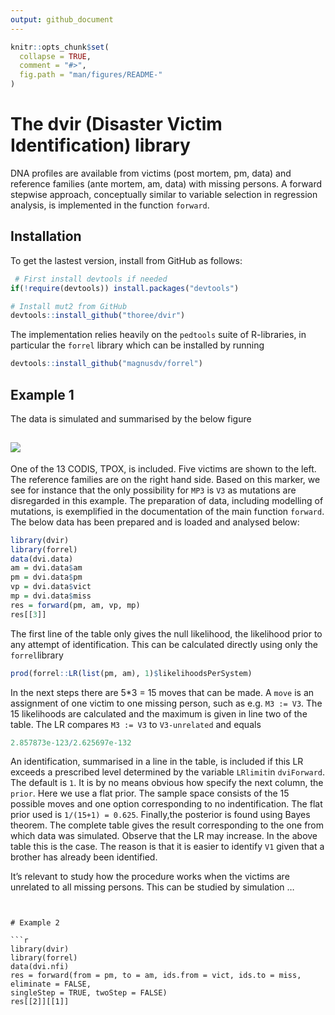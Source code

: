 ```yaml
---
output: github_document
---
```


<!-- README.md is generated from README.Rmd. Please edit that file -->

```r
knitr::opts_chunk$set(
  collapse = TRUE,
  comment = "#>",
  fig.path = "man/figures/README-"
)
```


# The dvir (Disaster Victim Identification) library

DNA profiles are available from victims (post mortem, pm, data) and 
reference families (ante mortem, am, data) with missing persons. A forward stepwise approach,
conceptually similar to variable selection in regression analysis, is implemented in
the function `forward`. 

## Installation

To get the lastest version, install from GitHub as follows:

```r
 # First install devtools if needed
if(!require(devtools)) install.packages("devtools")

# Install mut2 from GitHub
devtools::install_github("thoree/dvir")
```
The implementation relies heavily on 
the `pedtools` suite of R-libraries, in particular the `forrel` library
which can be installed by running

```r
devtools::install_github("magnusdv/forrel")
```
                        

## Example 1

The data is simulated and summarised by the below figure

##  <img src="man/figures/dvi.data.png" >

One of the 13 CODIS, TPOX, is included. Five
victims are shown to the left. The reference families are
on the right hand side. Based on this marker, we see for instance that the only possibility for `MP3` is `V3` as mutations are disregarded in this example.
The preparation of data, including modelling of mutations, is exemplified in the documentation of the main function `forward`.
The below data has been prepared and is loaded and analysed below:

```r
library(dvir)
library(forrel)
data(dvi.data)
am = dvi.data$am
pm = dvi.data$pm
vp = dvi.data$vict
mp = dvi.data$miss
res = forward(pm, am, vp, mp)
res[[3]]
```

The first line of the table only gives the null likelihood, the
likelihood prior to any attempt of identification. This can be calculated directly 
using only the `forrel`library

```r
prod(forrel::LR(list(pm, am), 1)$likelihoodsPerSystem)
```

In the next steps there are 5*3 = 15 moves that can be made. A `move` is an assignment of
one victim to one missing person, such as e.g. `M3 := V3`. The 15 likelihoods are calculated
and the maximum is given in line two of the table.
The LR compares `M3 := V3` to `V3-unrelated` and equals

```r
2.857873e-123/2.625697e-132
```
An identification, summarised in a line in the table, is included if this
LR exceeds a prescribed level determined by the variable
`LRlimit`in `dviForward`. The default is `1`.
It is by no means obvious how specify the next column,
the `prior`. Here we use a flat prior.
The sample space consists of the 15 possible moves and
one option corresponding to no indentification. The flat
prior used is `1/(15+1) = 0.625`. Finally,the posterior is found using Bayes theorem. The complete table gives the result corresponding
to the one from which data was simulated. Observe that the LR may increase.
In the above table this is the case. The reason is that it is easier to identify `V1` given that a brother has already been identified.

It's relevant to study how the procedure works when the victims are unrelated
to all missing persons.
This can be studied by simulation ...


```


# Example 2

```r
library(dvir)
library(forrel)
data(dvi.nfi)
res = forward(from = pm, to = am, ids.from = vict, ids.to = miss, eliminate = FALSE, 
singleStep = TRUE, twoStep = FALSE)
res[[2]][[1]]
```

